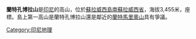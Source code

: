 {{Infobox mountain
| Name             = 蘭特孔博拉山
| Photo            = 
| Photo size       = 
| Caption          = 
| pushpin_map            = Indonesia
| pushpin_map_caption    = 蘭特孔博拉山的位置
| pushpin_mapsize        =
| coordinates_ref        = 
| latd=3 |latm=21 |lats= |latNS=S
| longd=120 |longm=1 |longs= |longEW=E
| Elevation        = 3,455米
| Location         = {{INA}}[[蘇拉威西島|蘇拉威西島]]
| Range            = 
| Prominence       = 
| Parent peak      = 
| Coordinates      = 
| Topographic map  = 
| Type             = 
| Volcanic_Arc/Belt= 
| Age              = 
| Last eruption    = 
| First ascent     = 
| Easiest route    = 
| Grid_ref_UK      = 
| Grid_ref_Ireland = 
| Listing          = 
| Translation      = 
| Language         = 
| Pronunciation    = 
}}

'''蘭特孔博拉山'''是[[印尼|印尼]]的高山，位於[[蘇拉威西島|蘇拉威西島]][[南蘇拉威西省|南蘇拉威西省]]，海拔3,455米，座標{{Coord|3|21|S|120|1|E}}。島上第一高山是蘭特孔博拉山還是鄰近的[[蘭特馬里奧山|蘭特馬里奧山]]具有爭議。

[[Category:印尼地理|Category:印尼地理]]

{{Indonesia-stub}}